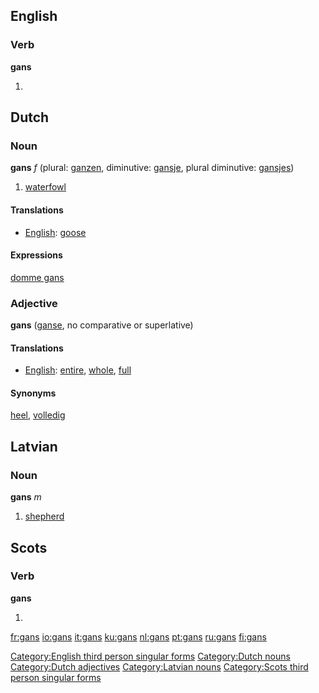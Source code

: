{{see|Gans}}

==English==

===Verb===
'''gans'''

# {{Geordie}} {{third-person singular of|[[gan]]}}

[[Category:English third person singular forms]]

==Dutch==
===Noun===
'''gans''' ''f'' (plural: [[ganzen]], diminutive: [[gansje]], plural diminutive: [[gansjes]])

# [[waterfowl]]

====Translations====
*[[English]]: [[goose]]

====Expressions====
[[domme gans]]

===Adjective===
'''gans''' ([[ganse]], no comparative or superlative)

====Translations====
*[[English]]: [[entire]], [[whole]], [[full]]

====Synonyms====
[[heel]], [[volledig]]

[[Category:Dutch nouns]]
[[Category:Dutch adjectives]]

==Latvian==
===Noun===
'''gans''' ''m''

# [[shepherd]]
{{lv-noun-d1|gan|s}}

[[Category:Latvian nouns]]

==Scots==

===Verb===
'''gans'''

# {{third-person singular of|[[gan#Scots|gan]]}}

[[Category:Scots third person singular forms]]

[[fr:gans]]
[[io:gans]]
[[it:gans]]
[[ku:gans]]
[[nl:gans]]
[[pt:gans]]
[[ru:gans]]
[[fi:gans]]